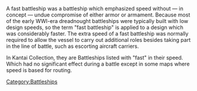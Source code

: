 A fast battleship was a battleship which emphasized speed without — in concept — undue compromise of either armor or armament.  Because most of the early WWI-era dreadnought battleships were typically built with low design speeds, so the term "fast battleship" is applied to a design which was considerably faster. The extra speed of a fast battleship was normally required to allow the vessel to carry out additional roles besides taking part in the line of battle, such as escorting aircraft carriers.

In Kantai Collection, they are Battleships listed with "fast" in their speed. Which had no significant effect during a battle except in some maps where speed is based for routing.
[[Category:Battleships]]